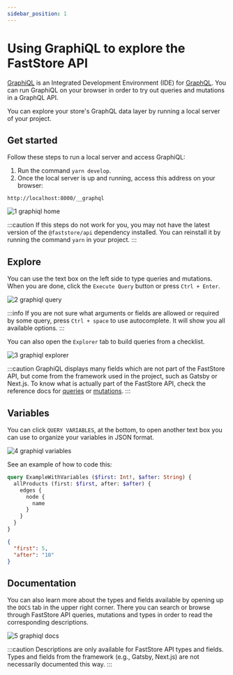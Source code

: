 ```yaml
---
sidebar_position: 1
---
```



# Using GraphiQL to explore the FastStore API

[GraphiQL](https://github.com/graphql/graphiql) is an Integrated Development Environment (IDE) for [GraphQL](https://graphql.org/). You can run GraphiQL on your browser in order to try out queries and mutations in a GraphQL API.

You can explore your store's GraphQL data layer by running a local server of your project.

## Get started

Follow these steps to run a local server and access GraphiQL:
1. Run the command `yarn develop`.
2. Once the local server is up and running, access this address on your browser:
```
http://localhost:8000/__graphql
```

![1 graphiql home]()

:::caution
If this steps do not work for you, you may not have the latest version of the `@faststore/api` dependency installed. You can reinstall it by running the command `yarn` in your project.
:::

## Explore

You can use the text box on the left side to type queries and mutations. When you are done, click the `Execute Query` button or press `Ctrl + Enter`.

![2 graphiql query]()

:::info
If you are not sure what arguments or fields are allowed or required by some query, press `Ctrl + space` to use autocomplete. It will show you all available options.
:::

You can also open the `Explorer` tab to build queries from a checklist.

![3 graphiql explorer]()

:::caution
GraphiQL displays many fields which are not part of the FastStore API, but come from the framework used in the project, such as Gatsby or Next.js. To know what is actually part of the FastStore API, check the reference docs for [queries](https://www.faststore.dev/reference/api/queries) or [mutations](https://www.faststore.dev/reference/api/mutations).
:::

## Variables

You can click `QUERY VARIABLES`, at the bottom, to open another text box you can use to organize your variables in JSON format.

![4 graphiql variables]()

See an example of how to code this:

<Tabs>

<TabItem value="query" label="Query" default>

```graphql
query ExampleWithVariables ($first: Int!, $after: String) {
  allProducts (first: $first, after: $after) {
    edges {
      node {
        name
      }
    }
  }
}
```

</TabItem>

<TabItem value="variables" label="Variables" default>

```json
{
  "first": 5,
  "after": "10"
}
```

</TabItem>

</Tabs>

## Documentation

You can also learn more about the types and fields available by opening up the `DOCS` tab in the upper right corner. There you can search or browse through FastStore API queries, mutations and types in order to read the corresponding descriptions.

![5 graphiql docs]()

:::caution
Descriptions are only available for FastStore API types and fields. Types and fields from the framework (e.g., Gatsby, Next.js) are not necessarily documented this way.
:::
